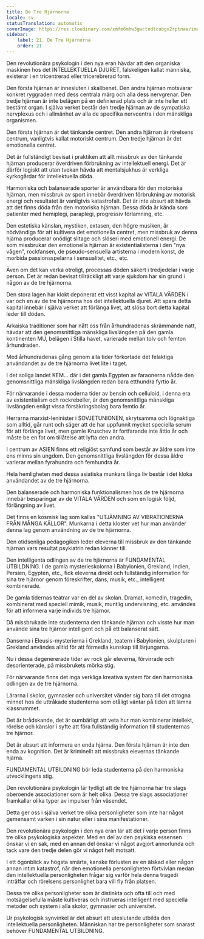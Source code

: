 ```yaml
---
title: De Tre Hjärnorna
locale: sv
statusTranslation: automatic
coverImage: https://res.cloudinary.com/xmfm6mhw3gwctndtcubgx2rptnae/image/upload/v1740337243/small_cover_educacion_fundamental_a051170f1c.webp
sidebar:
    label: 21. De Tre Hjärnorna
    order: 21
---
```

Den revolutionära psykologin i den nya eran hävdar att den organiska maskinen hos det INTELLEKTUELLA DJURET, falskeligen kallat människa, existerar i en tricentrerad eller tricerebrerad form.

Den första hjärnan är innesluten i skallbenet. Den andra hjärnan motsvarar konkret ryggraden med dess centrala märg och alla dess nervgrenar. Den tredje hjärnan är inte belägen på en definierad plats och är inte heller ett bestämt organ. I själva verket består den tredje hjärnan av de sympatiska nervplexus och i allmänhet av alla de specifika nervcentra i den mänskliga organismen.

Den första hjärnan är det tänkande centret. Den andra hjärnan är rörelsens centrum, vanligtvis kallat motoriskt centrum. Den tredje hjärnan är det emotionella centret.

Det är fullständigt bevisat i praktiken att allt missbruk av den tänkande hjärnan producerar överdriven förbrukning av intellektuell energi. Det är därför logiskt att utan tvekan hävda att mentalsjukhus är verkliga kyrkogårdar för intellektuella döda.

Harmoniska och balanserade sporter är användbara för den motoriska hjärnan, men missbruk av sport innebär överdriven förbrukning av motorisk energi och resultatet är vanligtvis katastrofalt. Det är inte absurt att hävda att det finns döda från den motoriska hjärnan. Dessa döda är kända som patienter med hemiplegi, paraplegi, progressiv förlamning, etc.

Den estetiska känslan, mystiken, extasen, den högre musiken, är nödvändiga för att kultivera det emotionella centret, men missbruk av denna hjärna producerar onödigt slitage och slöseri med emotionell energi. De som missbrukar den emotionella hjärnan är existentialisterna i den "nya vågen", rockfansen, de pseudo-sensuella artisterna i modern konst, de morbida passionsspelarna i sensualitet, etc., etc.

Även om det kan verka otroligt, processas döden säkert i tredjedelar i varje person. Det är redan bevisat tillräckligt att varje sjukdom har sin grund i någon av de tre hjärnorna.

Den stora lagen har klokt deponerat ett visst kapital av VITALA VÄRDEN i var och en av de tre hjärnorna hos det intellektuella djuret. Att spara detta kapital innebär i själva verket att förlänga livet, att slösa bort detta kapital leder till döden.

Arkaiska traditioner som har nått oss från århundradenas skrämmande natt, hävdar att den genomsnittliga mänskliga livslängden på den gamla kontinenten MU, belägen i Stilla havet, varierade mellan tolv och femton århundraden.

Med århundradenas gång genom alla tider förkortade det felaktiga användandet av de tre hjärnorna livet lite i taget.

I det soliga landet KEM... där i det gamla Egypten av faraonerna nådde den genomsnittliga mänskliga livslängden redan bara etthundra fyrtio år.

För närvarande i dessa moderna tider av bensin och celluloid, i denna era av existentialism och rockrebeller, är den genomsnittliga mänskliga livslängden enligt vissa försäkringsbolag bara femtio år.

Herrarna marxist-leninister i SOVJETUNIONEN, skrytsamma och lögnaktiga som alltid, går runt och säger att de har uppfunnit mycket speciella serum för att förlänga livet, men gamle Kruschev är fortfarande inte åttio år och måste be en fot om tillåtelse att lyfta den andra.

I centrum av ASIEN finns ett religiöst samfund som består av äldre som inte ens minns sin ungdom. Den genomsnittliga livslängden för dessa äldre varierar mellan fyrahundra och femhundra år.

Hela hemligheten med dessa asiatiska munkars långa liv består i det kloka användandet av de tre hjärnorna.

Den balanserade och harmoniska funktionalismen hos de tre hjärnorna innebär besparingar av de VITALA VÄRDEN och som en logisk följd, förlängning av livet.

Det finns en kosmisk lag som kallas "UTJÄMNING AV VIBRATIONERNA FRÅN MÅNGA KÄLLOR". Munkarna i detta kloster vet hur man använder denna lag genom användning av de tre hjärnorna.

Den otidsenliga pedagogiken leder eleverna till missbruk av den tänkande hjärnan vars resultat psykiatrin redan känner till.

Den intelligenta odlingen av de tre hjärnorna är FUNDAMENTAL UTBILDNING. I de gamla mysterieskolorna i Babylonien, Grekland, Indien, Persien, Egypten, etc., fick eleverna direkt och fullständig information för sina tre hjärnor genom föreskrifter, dans, musik, etc., intelligent kombinerade.

De gamla tidernas teatrar var en del av skolan. Dramat, komedin, tragedin, kombinerat med speciell mimik, musik, muntlig undervisning, etc. användes för att informera varje individs tre hjärnor.

Då missbrukade inte studenterna den tänkande hjärnan och visste hur man använde sina tre hjärnor intelligent och på ett balanserat sätt.

Danserna i Eleusis-mysterierna i Grekland, teatern i Babylonien, skulpturen i Grekland användes alltid för att förmedla kunskap till lärjungarna.

Nu i dessa degenererade tider av rock går eleverna, förvirrade och desorienterade, på missbrukets mörka stig.

För närvarande finns det inga verkliga kreativa system för den harmoniska odlingen av de tre hjärnorna.

Lärarna i skolor, gymnasier och universitet vänder sig bara till det otrogna minnet hos de uttråkade studenterna som otåligt väntar på tiden att lämna klassrummet.

Det är brådskande, det är oumbärligt att veta hur man kombinerar intellekt, rörelse och känslor i syfte att föra fullständig information till studenternas tre hjärnor.

Det är absurt att informera en enda hjärna. Den första hjärnan är inte den enda av kognition. Det är kriminellt att missbruka elevernas tänkande hjärna.

FUNDAMENTAL UTBILDNING bör leda studenterna på den harmoniska utvecklingens stig.

Den revolutionära psykologin lär tydligt att de tre hjärnorna har tre slags oberoende associationer som är helt olika. Dessa tre slags associationer framkallar olika typer av impulser från väsendet.

Detta ger oss i själva verket tre olika personligheter som inte har något gemensamt varken i sin natur eller i sina manifestationer.

Den revolutionära psykologin i den nya eran lär att det i varje person finns tre olika psykologiska aspekter. Med en del av den psykiska essensen önskar vi en sak, med en annan del önskar vi något avgjort annorlunda och tack vare den tredje delen gör vi något helt motsatt.

I ett ögonblick av högsta smärta, kanske förlusten av en älskad eller någon annan intim katastrof, når den emotionella personligheten förtvivlan medan den intellektuella personligheten frågar sig varför hela denna tragedi inträffar och rörelsens personlighet bara vill fly från platsen.

Dessa tre olika personligheter som är distinkta och ofta till och med motsägelsefulla måste kultiveras och instrueras intelligent med speciella metoder och system i alla skolor, gymnasier och universitet.

Ur psykologisk synvinkel är det absurt att uteslutande utbilda den intellektuella personligheten. Människan har tre personligheter som snarast behöver FUNDAMENTAL UTBILDNING.

